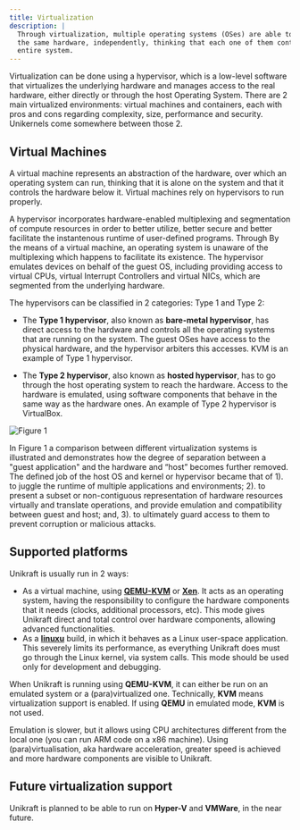 ```yaml
---
title: Virtualization
description: |
  Through virtualization, multiple operating systems (OSes) are able to run on 
  the same hardware, independently, thinking that each one of them controls the 
  entire system. 
---
```


Virtualization can be done using a hypervisor, which is a low-level software
that virtualizes the underlying hardware and manages access to the real
hardware, either directly or through the host Operating System. There are 2 main
virtualized environments: virtual machines and containers, each with pros and
cons regarding complexity, size, performance and security. Unikernels come
somewhere between those 2.

## Virtual Machines

A virtual machine represents an abstraction of the hardware, over which an
operating system can run, thinking that it is alone on the system and that it
controls the hardware below it. Virtual machines rely on hypervisors to run
properly.

A hypervisor incorporates hardware-enabled multiplexing and segmentation of
compute resources in order to better utilize, better secure and better
facilitate the instantenous runtime of user-defined programs. Through By the
means of a virtual machine, an operating system is unaware of the multiplexing
which happens to facilitate its existence. The hypervisor emulates devices on
behalf of the guest OS, including providing access to virtual CPUs, virtual
Interrupt Controllers and virtual NICs, which are segmented from the underlying
hardware.

The hypervisors can be classified in 2 categories: Type 1 and Type 2:

* The **Type 1 hypervisor**, also known as **bare-metal hypervisor**, has direct
  access to the hardware and controls all the operating systems that are running
  on the system. The guest OSes have access to the physical hardware, and the
  hypervisor arbiters this accesses. KVM is an example of Type 1 hypervisor.

* The **Type 2 hypervisor**, also known as **hosted hypervisor**, has to go 
  through the host operating system to reach the hardware. Access to the 
  hardware is emulated, using software components that behave in the same way 
  as the hardware ones. An example of Type 2 hypervisor is VirtualBox.

<Image
  border
  ratio={16/6}
  src="/diagrams/vm-modes.svg"
  title="Figure 1"
  description="Comparison between different virtualization systems."
/>

In Figure 1 a comparison between different virtualization systems is illustrated
and demonstrates how the degree of separation between a "guest application" and
the hardware and “host” becomes further removed. The defined job of the host OS
and kernel or hypervisor became that of 1). to juggle the runtime of multiple
applications and environments; 2). to present a subset or non-contiguous
representation of hardware resources virtually and translate operations, and
provide emulation and compatibility between guest and host; and, 3). to
ultimately guard access to them to prevent corruption or malicious attacks.


## Supported platforms

Unikraft is usually run in 2 ways:

* As a virtual machine, using [**QEMU-KVM**](/docs/operations/plats/kvm/) or
  [**Xen**](/docs/operations/plats/xen/). It acts as an operating system, having
  the responsibility to configure the hardware components that it needs (clocks,
  additional processors, etc). This mode gives Unikraft direct and total control
  over hardware components, allowing advanced functionalities.
* As a [**linuxu**](/docs/operations/plats/linuxu/) build, in which it behaves
  as a Linux user-space application. This severely limits its performance, as
  everything Unikraft does must go through the Linux kernel, via system calls.
  This mode should be used only for development and debugging.

When Unikraft is running using **QEMU-KVM**, it can either be run on an emulated
system or a (para)virtualized one. Technically, **KVM** means virtualization
support is enabled. If using **QEMU** in emulated mode, **KVM** is not used.

Emulation is slower, but it allows using CPU architectures different from the
local one (you can run ARM code on a x86 machine). Using (para)virtualisation,
aka hardware acceleration, greater speed is achieved and more hardware
components are visible to Unikraft.


## Future virtualization support

Unikraft is planned to be able to run on **Hyper-V** and **VMWare**, in the near
future.
